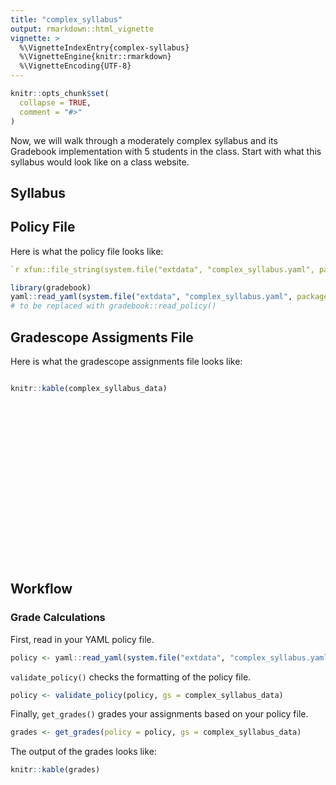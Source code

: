 ```yaml
---
title: "complex_syllabus"
output: rmarkdown::html_vignette
vignette: >
  %\VignetteIndexEntry{complex-syllabus}
  %\VignetteEngine{knitr::rmarkdown}
  %\VignetteEncoding{UTF-8}
---
```


```r
knitr::opts_chunk$set(
  collapse = TRUE,
  comment = "#>"
)
```
Now, we will walk through a moderately complex syllabus and its Gradebook implementation with 5 students in the class. Start with what this syllabus would look like on a class website.

## Syllabus

## Policy File 
Here is what the policy file looks like:
```yaml
`r xfun::file_string(system.file("extdata", "complex_syllabus.yaml", package = "gradebook"))`

```

```r
library(gradebook)
yaml::read_yaml(system.file("extdata", "complex_syllabus.yaml", package = "gradebook"))
# to be replaced with gradebook::read_policy()
```

## Gradescope Assigments File
Here is what the gradescope assignments file looks like:

<div style="height: 300px; overflow: auto;">
```r
knitr::kable(complex_syllabus_data)
```
</div>

## Workflow


### Grade Calculations
First, read in your YAML policy file.

```r
policy <- yaml::read_yaml(system.file("extdata", "complex_syllabus.yaml", package = "gradebook"))
```
`validate_policy()` checks the formatting of the policy file.
```r
policy <- validate_policy(policy, gs = complex_syllabus_data)
```
Finally, `get_grades()` grades your assignments based on your policy file.
```r
grades <- get_grades(policy = policy, gs = complex_syllabus_data)
```
The output of the grades looks like:
<div style="height: 300px; overflow: auto;">
```r
knitr::kable(grades)
```
</div>